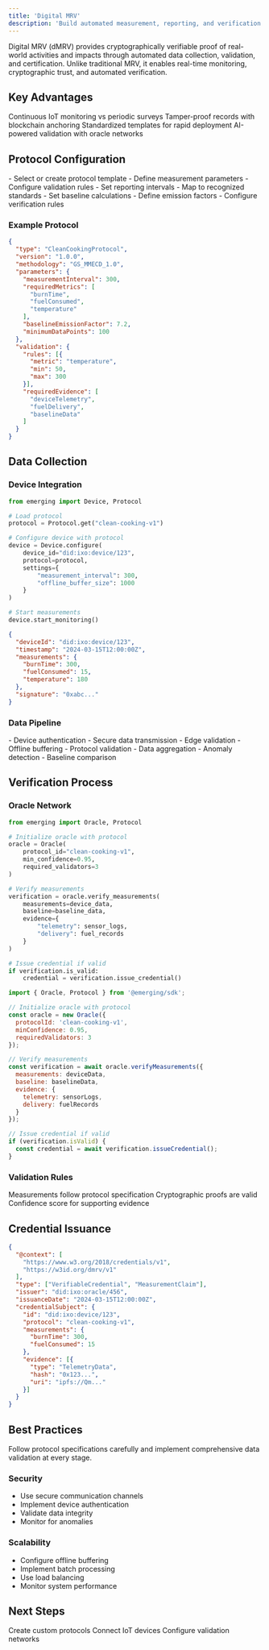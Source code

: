 ```yaml
---
title: 'Digital MRV'
description: 'Build automated measurement, reporting, and verification systems using IoT devices, blockchain, and AI oracles'
---
```


<Note>
Digital MRV (dMRV) provides cryptographically verifiable proof of real-world activities and impacts through automated data collection, validation, and certification. Unlike traditional MRV, it enables real-time monitoring, cryptographic trust, and automated verification.
</Note>

## Key Advantages

<CardGroup>

<Card title="Real-Time Data" icon="clock">
  Continuous IoT monitoring vs periodic surveys
</Card>

<Card title="Cryptographic Trust" icon="shield-check">
  Tamper-proof records with blockchain anchoring
</Card>

<Card title="Protocol-Driven" icon="file-code">
  Standardized templates for rapid deployment
</Card>

<Card title="Automated Verification" icon="robot">
  AI-powered validation with oracle networks
</Card>

</CardGroup>

## Protocol Configuration

<AccordionGroup>

<Accordion title="Project Setup">
- Select or create protocol template
- Define measurement parameters
- Configure validation rules
- Set reporting intervals
</Accordion>

<Accordion title="Methodology Alignment">
- Map to recognized standards
- Set baseline calculations
- Define emission factors
- Configure verification rules
</Accordion>

</AccordionGroup>

### Example Protocol

```json
{
  "type": "CleanCookingProtocol",
  "version": "1.0.0",
  "methodology": "GS_MMECD_1.0",
  "parameters": {
    "measurementInterval": 300,
    "requiredMetrics": [
      "burnTime",
      "fuelConsumed",
      "temperature"
    ],
    "baselineEmissionFactor": 7.2,
    "minimumDataPoints": 100
  },
  "validation": {
    "rules": [{
      "metric": "temperature",
      "min": 50,
      "max": 300
    }],
    "requiredEvidence": [
      "deviceTelemetry",
      "fuelDelivery",
      "baselineData"
    ]
  }
}
```

## Data Collection

### Device Integration

<CodeGroup>

```python Configure Device
from emerging import Device, Protocol

# Load protocol
protocol = Protocol.get("clean-cooking-v1")

# Configure device with protocol
device = Device.configure(
    device_id="did:ixo:device/123",
    protocol=protocol,
    settings={
        "measurement_interval": 300,
        "offline_buffer_size": 1000
    }
)

# Start measurements
device.start_monitoring()
```

```json Device Telemetry
{
  "deviceId": "did:ixo:device/123",
  "timestamp": "2024-03-15T12:00:00Z",
  "measurements": {
    "burnTime": 300,
    "fuelConsumed": 15,
    "temperature": 180
  },
  "signature": "0xabc..."
}
```

</CodeGroup>

### Data Pipeline

<AccordionGroup>

<Accordion title="Collection">
- Device authentication
- Secure data transmission
- Edge validation
- Offline buffering
</Accordion>

<Accordion title="Processing">
- Protocol validation
- Data aggregation
- Anomaly detection
- Baseline comparison
</Accordion>

</AccordionGroup>

## Verification Process

### Oracle Network

<CodeGroup>

```python
from emerging import Oracle, Protocol

# Initialize oracle with protocol
oracle = Oracle(
    protocol_id="clean-cooking-v1",
    min_confidence=0.95,
    required_validators=3
)

# Verify measurements
verification = oracle.verify_measurements(
    measurements=device_data,
    baseline=baseline_data,
    evidence={
        "telemetry": sensor_logs,
        "delivery": fuel_records
    }
)

# Issue credential if valid
if verification.is_valid:
    credential = verification.issue_credential()
```

```javascript
import { Oracle, Protocol } from '@emerging/sdk';

// Initialize oracle with protocol
const oracle = new Oracle({
  protocolId: 'clean-cooking-v1',
  minConfidence: 0.95,
  requiredValidators: 3
});

// Verify measurements
const verification = await oracle.verifyMeasurements({
  measurements: deviceData,
  baseline: baselineData,
  evidence: {
    telemetry: sensorLogs,
    delivery: fuelRecords
  }
});

// Issue credential if valid
if (verification.isValid) {
  const credential = await verification.issueCredential();
}
```

</CodeGroup>

### Validation Rules

<ResponseField name="protocolCompliance" type="boolean" required>
  Measurements follow protocol specification
</ResponseField>

<ResponseField name="dataIntegrity" type="boolean" required>
  Cryptographic proofs are valid
</ResponseField>

<ResponseField name="evidenceQuality" type="number" required>
  Confidence score for supporting evidence
</ResponseField>

## Credential Issuance

```json
{
  "@context": [
    "https://www.w3.org/2018/credentials/v1",
    "https://w3id.org/dmrv/v1"
  ],
  "type": ["VerifiableCredential", "MeasurementClaim"],
  "issuer": "did:ixo:oracle/456",
  "issuanceDate": "2024-03-15T12:00:00Z",
  "credentialSubject": {
    "id": "did:ixo:device/123",
    "protocol": "clean-cooking-v1",
    "measurements": {
      "burnTime": 300,
      "fuelConsumed": 15
    },
    "evidence": [{
      "type": "TelemetryData",
      "hash": "0x123...",
      "uri": "ipfs://Qm..."
    }]
  }
}
```

## Best Practices

<Note>
Follow protocol specifications carefully and implement comprehensive data validation at every stage.
</Note>

### Security

- Use secure communication channels
- Implement device authentication
- Validate data integrity
- Monitor for anomalies

### Scalability

- Configure offline buffering
- Implement batch processing
- Use load balancing
- Monitor system performance

## Next Steps

<CardGroup>

<Card title="Protocol Guide" icon="file-code">
  Create custom protocols
</Card>

<Card title="Device Integration" icon="microchip">
  Connect IoT devices
</Card>

<Card title="Oracle Setup" icon="robot">
  Configure validation networks
</Card>

</CardGroup>